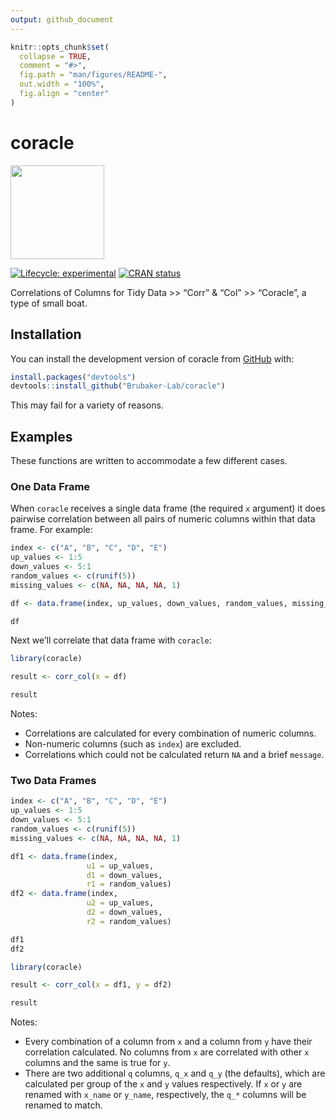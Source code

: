 ```yaml
---
output: github_document
---
```


<!-- README.md is generated from README.Rmd. Please edit that file -->

```r
knitr::opts_chunk$set(
  collapse = TRUE,
  comment = "#>",
  fig.path = "man/figures/README-",
  out.width = "100%",
  fig.align = "center"
)
```

# coracle

![](man/figures/coracle_hex.png){width="150"}

<!-- badges: start -->

[![Lifecycle: experimental](https://img.shields.io/badge/lifecycle-experimental-orange.svg)](https://lifecycle.r-lib.org/articles/stages.html#experimental) [![CRAN status](https://www.r-pkg.org/badges/version/coracle)](https://CRAN.R-project.org/package=coracle)

<!-- badges: end -->

Correlations of Columns for Tidy Data >> "Corr" & "Col" >> "Coracle", a type of small boat.

## Installation

You can install the development version of coracle from [GitHub](https://github.com/) with:

```r
install.packages("devtools")
devtools::install_github("Brubaker-Lab/coracle")
```

This may fail for a variety of reasons.

## Examples

These functions are written to accommodate a few different cases.

### One Data Frame

When `coracle` receives a single data frame (the required `x` argument) it does pairwise correlation between all pairs of numeric columns within that data frame. For example:

```r
index <- c("A", "B", "C", "D", "E")
up_values <- 1:5
down_values <- 5:1
random_values <- c(runif(5))
missing_values <- c(NA, NA, NA, NA, 1)

df <- data.frame(index, up_values, down_values, random_values, missing_values)

df

```

Next we'll correlate that data frame with `coracle`:

```r
library(coracle)

result <- corr_col(x = df)

result
```

Notes:

-   Correlations are calculated for every combination of numeric columns.
-   Non-numeric columns (such as `index`) are excluded.
-   Correlations which could not be calculated return `NA` and a brief `message`. 


### Two Data Frames

```r
index <- c("A", "B", "C", "D", "E")
up_values <- 1:5
down_values <- 5:1
random_values <- c(runif(5))
missing_values <- c(NA, NA, NA, NA, 1)

df1 <- data.frame(index,
                 u1 = up_values,
                 d1 = down_values,
                 r1 = random_values)
df2 <- data.frame(index,
                 u2 = up_values,
                 d2 = down_values,
                 r2 = random_values)

df1
df2

```

```r
library(coracle)

result <- corr_col(x = df1, y = df2)

result
```

Notes:

- Every combination of a column from `x` and a column from `y` have their correlation calculated. No columns from `x` are correlated with other `x` columns and the same is true for `y`.
- There are two additional `q` columns, `q_x` and `q_y` (the defaults), which are calculated per group of the `x` and `y` values respectively. If `x` or `y` are renamed with `x_name` or `y_name`, respectively, the `q_*` columns will be renamed to match.
